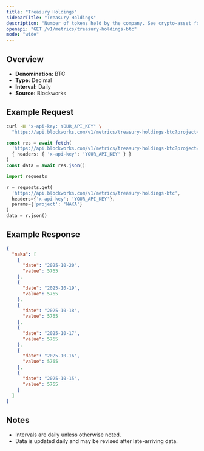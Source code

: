 ```yaml
---
title: "Treasury Holdings"
sidebarTitle: "Treasury Holdings"
description: "Number of tokens held by the company. See crypto-asset for asset indicator"
openapi: "GET /v1/metrics/treasury-holdings-btc"
mode: "wide"
---
```


## Overview

- **Denomination:** BTC
- **Type:** Decimal
- **Interval:** Daily
- **Source:** Blockworks

## Example Request

<CodeGroup>

```bash cURL
curl -H "x-api-key: YOUR_API_KEY" \
  "https://api.blockworks.com/v1/metrics/treasury-holdings-btc?project=NAKA"
```

```typescript TypeScript
const res = await fetch(
  'https://api.blockworks.com/v1/metrics/treasury-holdings-btc?project=NAKA',
  { headers: { 'x-api-key': 'YOUR_API_KEY' } }
)
const data = await res.json()
```

```python Python
import requests

r = requests.get(
  'https://api.blockworks.com/v1/metrics/treasury-holdings-btc',
  headers={'x-api-key': 'YOUR_API_KEY'},
  params={'project': 'NAKA'}
)
data = r.json()
```

</CodeGroup>

## Example Response

```json
{
  "naka": [
    {
      "date": "2025-10-20",
      "value": 5765
    },
    {
      "date": "2025-10-19",
      "value": 5765
    },
    {
      "date": "2025-10-18",
      "value": 5765
    },
    {
      "date": "2025-10-17",
      "value": 5765
    },
    {
      "date": "2025-10-16",
      "value": 5765
    },
    {
      "date": "2025-10-15",
      "value": 5765
    }
  ]
}
```

## Notes
- Intervals are daily unless otherwise noted.
- Data is updated daily and may be revised after late-arriving data.